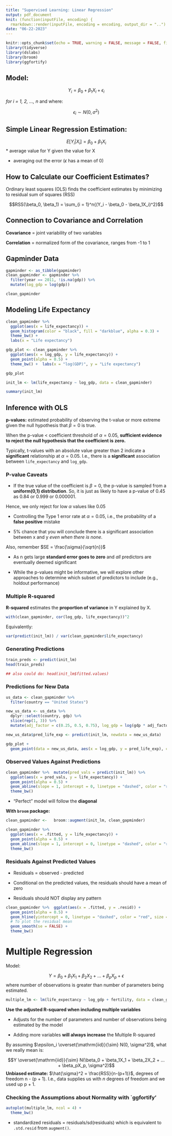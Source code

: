 ```yaml
---
title: "Supervised Learning: Linear Regression"
output: pdf_document
knit: (function(inputFile, encoding) {
  rmarkdown::render(inputFile, encoding = encoding, output_dir = "..") }) 
date: "06-22-2023"
---
```


```r
knitr::opts_chunk$set(echo = TRUE, warning = FALSE, message = FALSE, fig.align = "center", out.width = '70%', out.height = '70%')
library(tidyverse)
library(dslabs)
library(broom)
library(ggfortify)
```

## Model:

$$Y_i = \beta_0 + \beta_1X_i + \epsilon_i$$

*for i = 1, 2, ..., n* and where:

$$\epsilon_i \sim N(0, \sigma^2)$$

## Simple Linear Regression Estimation:

$$E[Y_i | X_i] = \beta_0 + \beta_1X_i$$
* average value for Y given the value for X

* averaging out the error ($\epsilon$ has a mean of 0)

## How to Calculate our Coefficient Estimates?

Ordinary least squares (OLS) finds the coefficient estimates by minimizing to residual sum of squares (RSS)

$$RSS(\beta_0, \beta_1) = \sum_{i = 1}^n{(Y_i - \beta_0 - \beta_1X_i)^2}$$

## Connection to Covariance and Correlation

**Covariance** = joint variability of two variables

**Correlation** = normalized form of the covariance, ranges from -1 to 1

## Gapminder Data

```r
gapminder <- as_tibble(gapminder)
clean_gapminder <- gapminder %>%
  filter(year == 2011, !is.na(gdp)) %>%
  mutate(log_gdp = log(gdp))

clean_gapminder
```

## Modeling Life Expectancy

```r
clean_gapminder %>%
  ggplot(aes(x = life_expectancy)) +
  geom_histogram(color = "black", fill = "darkblue", alpha = 0.3) +
  theme_bw() +
  labs(x = "Life expectancy")
```

```r
gdp_plot <- clean_gapminder %>%
  ggplot(aes(x = log_gdp, y = life_expectancy)) +
  geom_point(alpha = 0.5) +
  theme_bw() +  labs(x = "log(GDP)", y = "Life expectancy") 

gdp_plot
```

```r
init_lm <- lm(life_expectancy ~ log_gdp, data = clean_gapminder)

summary(init_lm)
```

\newpage

## Inference with OLS

**p-values:** estimated probability of observing the t-value or more extreme given the null hypothesis that $\beta = 0$ is true.

When the p-value < coefficient threshold of $\alpha = 0.05$, **sufficient evidence to reject the null hypothesis that the coefficient is zero.**

Typically, t-values with an absolute value greater than 2 indicate a **significant** relationship at $\alpha = 0.05$. I.e., there is a **significant** association between `life_expectancy` and `log_gdp`.

### P-value Caveats

* If the true value of the coefficient is $\beta = 0$, the p-value is sampled from a **uniform(0,1) distribution**. So, it is just as likely to have a p-value of 0.45 as 0.84 or 0.999 or 0.000001.

Hence, we only reject for low $\alpha$ values like 0.05

* Controlling the Type 1 error rate at $\alpha = 0.05$, i.e., the probability of a **false positive** mistake

* 5% chance that you will conclude there is a significant association between x and y *even when there is none*.

Also, remember $SE = \frac{\sigma}{\sqrt{n}}$

* As n gets large **standard error goes to zero** and *all* predictors are eventually deemed significant

* While the p-values might be informative, we will explore other approaches to determine which subset of predictors to include (e.g., holdout performance)

### Multiple R-squared

**R-squared** estimates the **proportion of variance** in Y explained by X.

```r
with(clean_gapminder, cor(log_gdp, life_expectancy))^2
```

Equivalently: 

```r
var(predict(init_lm)) / var(clean_gapminder$life_expectancy)
```

### Generating Predictions

```r
train_preds <- predict(init_lm)
head(train_preds)

## also could do: head(init_lm$fitted.values)
```


### Predictions for New Data

```r
us_data <- clean_gapminder %>%
  filter(country == "United States")

new_us_data <- us_data %>%
  dplyr::select(country, gdp) %>%
  slice(rep(1, 3)) %>%
  mutate(adj_factor = c(0.25, 0.5, 0.75), log_gdp = log(gdp * adj_factor))

new_us_data$pred_life_exp <- predict(init_lm, newdata = new_us_data) 

gdp_plot +
  geom_point(data = new_us_data, aes(x = log_gdp, y = pred_life_exp), color = "darkred", size = 5)
```

### Observed Values Against Predictions

```r
clean_gapminder %>%  mutate(pred_vals = predict(init_lm)) %>% 
  ggplot(aes(x = pred_vals, y = life_expectancy)) +
  geom_point(alpha = 0.5) + 
  geom_abline(slope = 1, intercept = 0, linetype = "dashed", color = "red", size = 2) +
  theme_bw()
```

* "Perfect" model will follow the **diagonal**

**With `broom` package:**

```r
clean_gapminder <-   broom::augment(init_lm, clean_gapminder) 

clean_gapminder %>%
  ggplot(aes(x = .fitted, y = life_expectancy)) +
  geom_point(alpha = 0.5) +
  geom_abline(slope = 1, intercept = 0, linetype = "dashed", color = "red", size = 2) +
  theme_bw()
```

### Residuals Against Predicted Values

* Residuals = observed - predicted

* Conditional on the predicted values, the residuals should have a mean of zero

* Residuals should NOT display any pattern

```r
clean_gapminder %>%  ggplot(aes(x = .fitted, y = .resid)) +
  geom_point(alpha = 0.5) +
  geom_hline(yintercept = 0, linetype = "dashed", color = "red", size = 2) + 
  # To plot the residual mean
  geom_smooth(se = FALSE) +
  theme_bw()
```

# Multiple Regression

Model:

$$Y = \beta_0 + \beta_1X_1 + \beta_2X_2 + ... + \beta_pX_p + \epsilon$$
where number of observations is greater than number of parameters being estimated.

```r
multiple_lm <- lm(life_expectancy ~ log_gdp + fertility, data = clean_gapminder)
```

**Use the adjusted R-squared when including multiple variables**

* Adjusts for the number of parameters and number of observations being estimated by the model

* Adding more variables **will always increase** the Multiple R-squared

By assuming $\epsilon_i \overset{\mathrm{iid}}{\sim} N(0, \sigma^2)$, what we really mean is:

$$Y  \overset{\mathrm{iid}}{\sim} N(\beta_0 + \beta_1X_1 + \beta_2X_2 + ... + \beta_pX_p, \sigma^2)$$
**Unbiased estimate:** $\hat{\sigma}^2 = \frac{RSS}{n-(p+1)}$, degrees of freedom n - (p + 1). I.e., data supplies us with *n* degrees of freedom and we used up p + 1.

### Checking the Assumptions about Normality with `ggfortify'

```r
autoplot(multiple_lm, ncol = 4) +
  theme_bw()
```

* standardized residuals = residuals/sd(residuals) which is equivalent to `.std.resid` from `augment()`.

